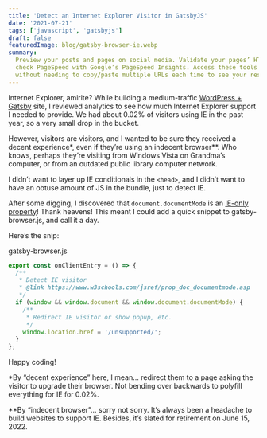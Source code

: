 ```yaml
---
title: 'Detect an Internet Explorer Visitor in GatsbyJS'
date: '2021-07-21'
tags: ['javascript', 'gatsbyjs']
draft: false
featuredImage: blog/gatsby-browser-ie.webp
summary:
  Preview your posts and pages on social media. Validate your pages’ HTML with W3C’s Validator, or
  check PageSpeed with Google’s PageSpeed Insights. Access these tools quickly from within wp-admin,
  without needing to copy/paste multiple URLs each time to see your results.
---
```


Internet Explorer, amirite? While building a medium-traffic
[WordPress + Gatsby](https://www.gatsbyjs.com/guides/wordpress/) site, I reviewed analytics to see
how much Internet Explorer support I needed to provide. We had about 0.02% of visitors using IE in
the past year, so a very small drop in the bucket.

However, visitors are visitors, and I wanted to be sure they received a decent experience\*, even if
they’re using an indecent browser\*\*. Who knows, perhaps they’re visiting from Windows Vista on
Grandma’s computer, or from an outdated public library computer network.

I didn’t want to layer up IE conditionals in the `<head>`, and I didn’t want to have an obtuse
amount of JS in the bundle, just to detect IE.

After some digging, I discovered that `document.documentMode` is an
[IE-only property](https://www.w3schools.com/jsref/prop_doc_documentmode.asp)! Thank heavens! This
meant I could add a quick snippet to gatsby-browser.js, and call it a day.

Here’s the snip:

<CodeHeader>gatsby-browser.js</CodeHeader>

```javascript
export const onClientEntry = () => {
  /**
   * Detect IE visitor
   * @link https://www.w3schools.com/jsref/prop_doc_documentmode.asp
   */
  if (window && window.document && window.document.documentMode) {
    /**
     * Redirect IE visitor or show popup, etc.
     */
    window.location.href = '/unsupported/';
  }
};
```

Happy coding!

\*By “decent experience” here, I mean… redirect them to a page asking the visitor to upgrade their
browser. Not bending over backwards to polyfill everything for IE for 0.02%.

\*\*By “indecent browser”… sorry not sorry. It’s always been a headache to build websites to support
IE. Besides, it’s slated for retirement on June 15, 2022.
